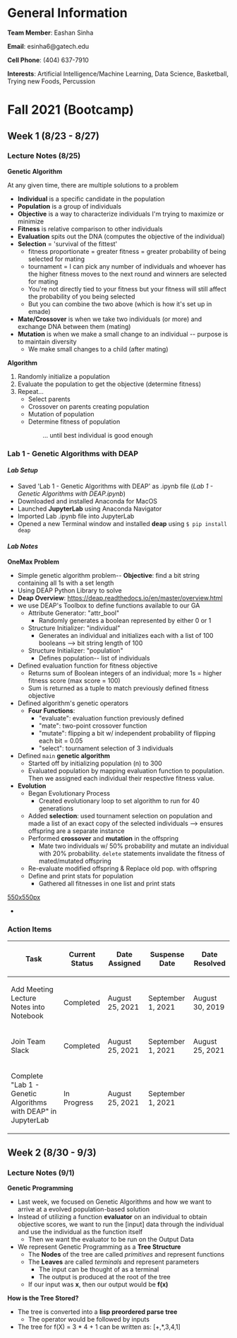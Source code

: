 = General Information =

'''Team Member''': Eashan Sinha

'''Email''': esinha6@gatech.edu

'''Cell Phone''': (404) 637-7910

'''Interests''': Artificial Intelligence/Machine Learning, Data Science, Basketball, Trying new Foods, Percussion

= Fall 2021 (Bootcamp) =

== Week 1 (8/23 - 8/27) ==

=== Lecture Notes (8/25) ===
'''Genetic Algorithm'''

At any given time, there are multiple solutions to a problem
* '''Individual''' is a specific candidate in the population
* '''Population''' is a group of individuals
* '''Objective''' is a way to characterize individuals I'm trying to maximize or minimize
* '''Fitness''' is relative comparison to other individuals
* '''Evaluation''' spits out the DNA (computes the objective of the individual)
* '''Selection''' = 'survival of the fittest'
** fitness proportionate = greater fitness = greater probability of being selected for mating
** tournament = I can pick any number of individuals and whoever has the higher fitness moves to the next round and winners are selected for mating
** You're not directly tied to your fitness but your fitness will still affect the probability of you being selected
** But you can combine the two above (which is how it's set up in emade)
* '''Mate/Crossover''' is when we take two individuals (or more) and exchange DNA between them (mating)
* '''Mutation''' is when we make a small change to an individual -- purpose is to maintain diversity
** We make small changes to a child (after mating)

'''Algorithm'''

# Randomly initialize a population
# Evaluate the population to get the objective (determine fitness)
# Repeat…
#* Select parents
#* Crossover on parents creating population
#* Mutation of population
#* Determine fitness of population
:: ... until best individual is good enough

=== Lab 1 - Genetic Algorithms with DEAP ===

==== ''Lab Setup'' ====
* Saved 'Lab 1 - Genetic Algorithms with DEAP' as .ipynb file (''Lab 1 - Genetic Algorithms with DEAP.ipynb'')
* Downloaded and installed Anaconda for MacOS
* Launched '''JupyterLab''' using Anaconda Navigator
* Imported Lab .ipynb file into JupyterLab
* Opened a new Terminal window and installed '''deap''' using <code>$ pip install deap</code>

==== ''Lab Notes'' ====
'''OneMax Problem'''
* Simple genetic algorithm problem-- '''Objective''': find a bit string containing all 1s with a set length
* Using DEAP Python Library to solve
* '''Deap Overview''': https://deap.readthedocs.io/en/master/overview.html
* we use DEAP's Toolbox to define functions available to our GA
** Attribute Generator: "attr_bool"
*** Randomly generates a boolean represented by either 0 or 1
** Structure Initializer: "individual"
*** Generates an individual and initializes each with a list of 100 booleans --> bit string length of 100
** Structure Initializer: "population"
*** Defines population-- list of individuals
* Defined evaluation function for fitness objective
** Returns sum of Boolean integers of an individual; more 1s = higher fitness score (max score = 100)
** Sum is returned as a tuple to match previously defined fitness objective
* Defined algorithm's genetic operators
** '''Four Functions''':
*** "evaluate": evaluation function previously defined
*** "mate": two-point crossover function
*** "mutate": flipping a bit w/ independent probability of flipping each bit = 0.05
*** "select": tournament selection of 3 individuals
* Defined <code>main</code> '''genetic algorithm'''
** Started off by initializing population (n) to 300
** Evaluated population by mapping evaluation function to population. Then we assigned each individual their respective fitness value.
* '''Evolution'''
** Began Evolutionary Process
*** Created evolutionary loop to set algorithm to run for 40 generations
** Added '''selection''': used tournament selection on population and made a list of an exact copy of the selected individuals --> ensures offspring are a separate instance
** Performed '''crossover''' and '''mutation''' in the offspring
*** Mate two individuals w/ 50% probability and mutate an individual with 20% probability. <code>delete</code> statements invalidate the fitness of mated/mutated offspring
** Re-evaluate modified offspring & Replace old pop. with offspring
** Define and print stats for population
*** Gathered all fitnesses in one list and print stats

[[files/OneMaxProblemOutput.png|550x550px]]

*


=== Action Items ===
{| class="wikitable"
!Task
!Current Status
!Date Assigned
!Suspense Date
!Date Resolved
|-
|Add Meeting Lecture Notes into Notebook
|Completed
|August 25, 2021
|September 1, 2021
|August 30, 2019
|-
|Join Team Slack
|Completed
|August 25, 2021
|September 1, 2021
|August 25, 2021
|-
|Complete "Lab 1 - Genetic Algorithms with DEAP" in JupyterLab
|In Progress
|August 25, 2021
|September 1, 2021
|
|}

== Week 2 (8/30 - 9/3) ==

=== Lecture Notes (9/1) ===
'''Genetic Programming'''

* Last week, we focused on Genetic Algorithms and how we want to arrive at a evolved population-based solution
* Instead of utilizing a function '''evaluator''' on an individual to obtain objective scores, we want to run the [input] data through the individual and use the individual as the function itself
** Then we want the evaluator to be run on the Output Data
* We represent Genetic Programming as a '''Tree Structure'''
** The '''Nodes''' of the tree are called ''primitives'' and represent functions
** The '''Leaves''' are called ''terminals'' and represent parameters
*** The input can be thought of as a terminal
*** The output is produced at the root of the tree
** If our input was '''x''', then our output would be '''f(x)'''

'''How is the Tree Stored?'''

* The tree is converted  into a '''lisp preordered parse tree'''
** The operator would be followed by inputs
* The tree for f(X) = 3 * 4 + 1 can be written as: [+,*,3,4,1]



